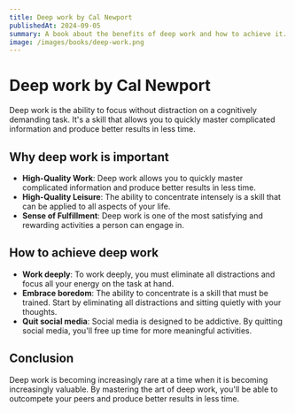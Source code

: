 ```yaml
---
title: Deep work by Cal Newport
publishedAt: 2024-09-05
summary: A book about the benefits of deep work and how to achieve it.
image: /images/books/deep-work.png
---
```


# Deep work by Cal Newport

Deep work is the ability to focus without distraction on a cognitively demanding task. It's a skill that allows you to quickly master complicated information and produce better results in less time.

## Why deep work is important

- **High-Quality Work**: Deep work allows you to quickly master complicated information and produce better results in less time.
- **High-Quality Leisure**: The ability to concentrate intensely is a skill that can be applied to all aspects of your life.
- **Sense of Fulfillment**: Deep work is one of the most satisfying and rewarding activities a person can engage in.

## How to achieve deep work

- **Work deeply**: To work deeply, you must eliminate all distractions and focus all your energy on the task at hand.
- **Embrace boredom**: The ability to concentrate is a skill that must be trained. Start by eliminating all distractions and sitting quietly with your thoughts.
- **Quit social media**: Social media is designed to be addictive. By quitting social media, you'll free up time for more meaningful activities.

## Conclusion

Deep work is becoming increasingly rare at a time when it is becoming increasingly valuable. By mastering the art of deep work, you'll be able to outcompete your peers and produce better results in less time.


